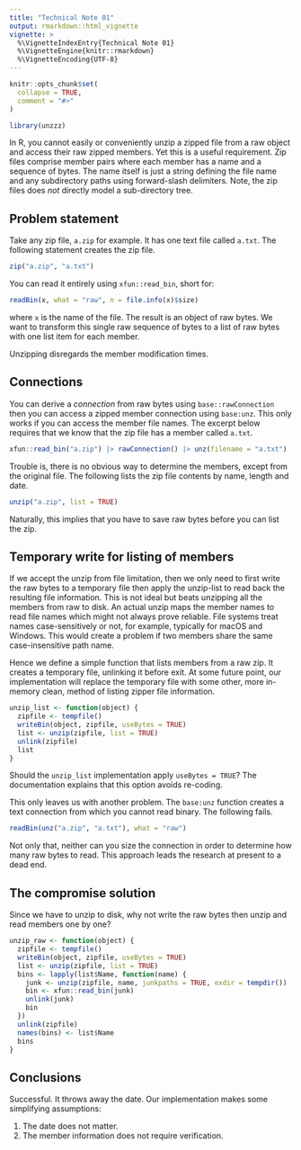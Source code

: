 ```yaml
---
title: "Technical Note 01"
output: rmarkdown::html_vignette
vignette: >
  %\VignetteIndexEntry{Technical Note 01}
  %\VignetteEngine{knitr::rmarkdown}
  %\VignetteEncoding{UTF-8}
---
```


```r
knitr::opts_chunk$set(
  collapse = TRUE,
  comment = "#>"
)
```

```r
library(unzzz)
```

In R, you cannot easily or conveniently unzip a zipped file from a raw object and access their raw zipped members. Yet this is a useful requirement. Zip files comprise member pairs where each member has a name and a sequence of bytes. The name itself is just a string defining the file name and any subdirectory paths using forward-slash delimiters. Note, the zip files does *not* directly model a sub-directory tree.

## Problem statement

Take any zip file, `a.zip` for example. It has one text file called `a.txt`. The following statement creates the zip file.
```r
zip("a.zip", "a.txt")
```

You can read it entirely using `xfun::read_bin`, short for:
```r
readBin(x, what = "raw", n = file.info(x)$size)
```
where `x` is the name of the file. The result is an object of raw bytes. We want to transform this single raw sequence of bytes to a list of raw bytes with one list item for each member.

Unzipping disregards the member modification times.

## Connections

You can derive a _connection_ from raw bytes using `base::rawConnection` then you can access a zipped member connection using `base:unz`. This only works if you can access the member file names. The excerpt below requires that we know that the zip file has a member called `a.txt`.
```r
xfun::read_bin("a.zip") |> rawConnection() |> unz(filename = "a.txt")
```

Trouble is, there is no obvious way to determine the members, except from the original file. The following lists the zip file contents by name, length and date.
```r
unzip("a.zip", list = TRUE)
```
Naturally, this implies that you have to save raw bytes before you can list the zip.

## Temporary write for listing of members

If we accept the unzip from file limitation, then we only need to first write the raw bytes to a temporary file then apply the unzip-list to read back the resulting file information. This is not ideal but beats unzipping all the members from raw to disk. An actual unzip maps the member names to read file names which might not always prove reliable. File systems treat names case-sensitively or not, for example, typically for macOS and Windows. This would create a problem if two members share the same case-insensitive path name.

Hence we define a simple function that lists members from a raw zip. It creates a temporary file, unlinking it before exit. At some future point, our implementation will replace the temporary file with some other, more in-memory clean, method of listing zipper file information.
```r
unzip_list <- function(object) {
  zipfile <- tempfile()
  writeBin(object, zipfile, useBytes = TRUE)
  list <- unzip(zipfile, list = TRUE)
  unlink(zipfile)
  list
}
```

Should the `unzip_list` implementation apply `useBytes = TRUE`? The documentation explains that this option avoids re-coding.

This only leaves us with another problem. The `base:unz` function creates a text connection from which you cannot read binary. The following fails.
```r
readBin(unz("a.zip", "a.txt"), what = "raw")
```
Not only that, neither can you size the connection in order to determine how many raw bytes to read. This approach leads the research at present to a dead end.

## The compromise solution

Since we have to unzip to disk, why not write the raw bytes then unzip and read members one by one?
```r
unzip_raw <- function(object) {
  zipfile <- tempfile()
  writeBin(object, zipfile, useBytes = TRUE)
  list <- unzip(zipfile, list = TRUE)
  bins <- lapply(list$Name, function(name) {
    junk <- unzip(zipfile, name, junkpaths = TRUE, exdir = tempdir())
    bin <- xfun::read_bin(junk)
    unlink(junk)
    bin
  })
  unlink(zipfile)
  names(bins) <- list$Name
  bins
}
```

## Conclusions

Successful. It throws away the date. Our implementation makes some simplifying assumptions:

1. The date does not matter.
2. The member information does not require verification.
